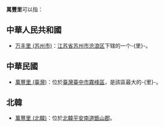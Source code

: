 '''萬豐里'''可以指：

==中華人民共和國==
* [[万丰里_(苏州市)|万丰里 (苏州市)]]：[[江苏省|江苏省]][[苏州市|苏州市]][[沧浪区|沧浪区]]下辖的一个-{里}-。

==中華民國==
* [[萬豐里_(臺灣)|萬豐里 (臺灣)]]：位於[[臺灣|臺灣]][[臺中市|臺中市]][[霧峰區|霧峰區]]，是該區最大的-{里}-。

==北韓==
* [[萬豐里_(北韓)|萬豐里 (北韓)]]：位於[[北韓|北韓]][[平安南道|平安南道]][[甑山郡|甑山郡]]。

{{消歧义|W|Cat=三字地名消歧义}}